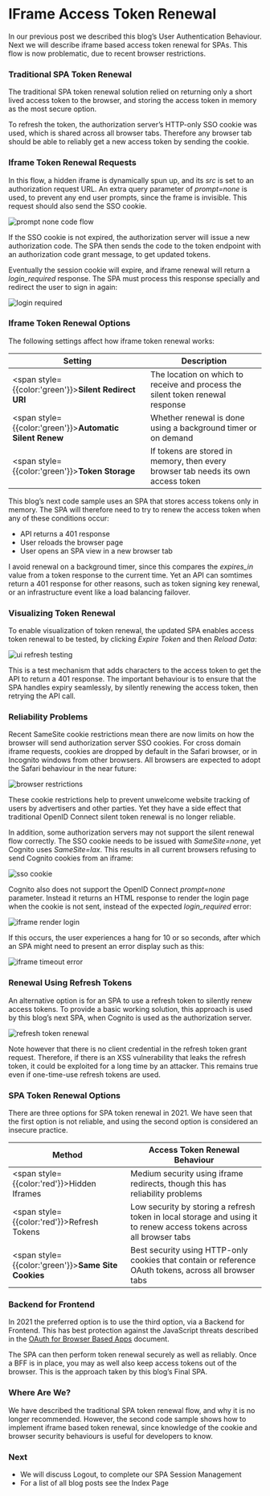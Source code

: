 # IFrame Access Token Renewal

In our previous post we described this blog’s <Link href='/posts/federated-logins'>User Authentication Behaviour</Link>. Next we will describe iframe based access token renewal  for SPAs. This flow is now problematic, due to recent browser restrictions.

### Traditional SPA Token Renewal

The traditional SPA token renewal solution relied on returning only a short lived access token to the browser, and storing the access token in memory as the most secure option.

To refresh the token, the authorization server’s HTTP-only SSO cookie was used, which is shared across all browser tabs. Therefore any browser tab should be able to reliably get a new access token by sending the cookie.

### Iframe Token Renewal Requests

In this flow, a hidden iframe is dynamically spun up, and its *src* is set to  an authorization request URL. An extra query parameter of *prompt=none* is used, to prevent any end user prompts, since the frame is invisible. This  request should also send the SSO cookie.

![prompt none code flow](/images/150/prompt-none-code-flow.jpg)

If the SSO cookie is not expired, the authorization server will issue a new authorization code. The SPA then sends the code to the token endpoint with an authorization code grant message, to get updated tokens.

Eventually the session cookie will expire, and iframe renewal will return a *login_required* response. The SPA must process this response specially and redirect the user to sign in again:

![login required](/images/150/login-required.jpg)

### Iframe Token Renewal Options

The following settings affect how iframe token renewal works:

| Setting | Description |
| ------- | ----------- |
| <span style={{color:'green'}}>**Silent Redirect URI**</span> | The location on which to receive and process the silent token renewal response |
| <span style={{color:'green'}}>**Automatic Silent Renew**</span> | Whether renewal is done using a background timer or on demand |
| <span style={{color:'green'}}>**Token Storage**</span> | If tokens are stored in memory, then every browser tab needs its own access token |

This blog’s next code sample uses an SPA that stores access tokens only in memory. The SPA will therefore need to try to renew the access token when any of these conditions occur:

- API returns a 401 response
- User reloads the browser page
- User opens an SPA view in a new browser tab

I avoid renewal on a background timer, since this compares the *expires_in* value from a token response to the current time. Yet an API can somtimes return a 401 response for other reasons, such as token signing key renewal, or an infrastructure event like a load balancing failover.

### Visualizing Token Renewal

To enable visualization of token renewal, the updated SPA enables access token renewal to be tested, by clicking *Expire Token* and then *Reload Data*:

![ui refresh testing](/images/150/ui-refresh-testing.jpg)

This is a test mechanism that adds characters to the access token to get the API to return a 401 response. The important behaviour is to ensure that the SPA handles expiry seamlessly, by silently renewing the access token, then retrying the API call.

### Reliability Problems

Recent SameSite cookie restrictions mean there are now limits on how the browser will send authorization server SSO cookies. For cross domain iframe requests, cookies are dropped by default in the Safari browser, or in Incognito windows from other browsers. All browsers are expected to adopt the Safari behaviour in the near future:

![browser restrictions](/images/150/browser-restrictions.jpg)

These cookie restrictions help to prevent unwelcome website tracking of users by advertisers and other parties. Yet they have a side effect that traditional OpenID Connect silent token renewal is no longer reliable.

In addition, some authorization servers may not support the silent renewal flow correctly. The SSO cookie needs to be issued with *SameSite=none*, yet Cognito uses *SameSite=lax*. This results in all current browsers refusing to send Cognito cookies from an iframe:

![sso cookie](/images/150/sso-cookie.jpg)

Cognito also does not support the OpenID Connect *prompt=none* parameter. Instead it returns an HTML response to render the login page when the cookie is not sent, instead of the expected *login_required* error:

![iframe render login](/images/150/iframe-render-login.jpg)

If this occurs, the user experiences a hang for 10 or so seconds, after which an SPA might need to present an error display such as this:

![iframe timeout error](/images/150/iframe-timeout-error.jpg)

### Renewal Using Refresh Tokens

An alternative option is for an SPA to use a refresh token to silently renew access tokens. To provide a basic working solution, this approach is used by this blog’s next SPA, when Cognito is used as the authorization server.

![refresh token renewal](/images/150/refresh-token-renewal.jpg)

Note however that there is no client credential in the refresh token grant request. Therefore, if there is an XSS vulnerability that leaks the refresh token, it could be exploited for a long time by an attacker. This remains true even if one-time-use refresh tokens are used.

### SPA Token Renewal Options

There are three options for SPA token renewal in 2021. We have seen that the first option is not reliable, and using the second option is considered an insecure practice.

| Method | Access Token Renewal Behaviour |
| ------ | ------------------------------ |
| <span style={{color:'red'}}>Hidden Iframes</span> | Medium security using iframe redirects, though this has reliability problems |
| <span style={{color:'red'}}>Refresh Tokens</span> | Low security by storing a refresh token in local storage and using it to renew access tokens across all browser tabs |
| <span style={{color:'green'}}>**Same Site Cookies**</span> | Best security using HTTP-only cookies that contain or reference OAuth tokens, across all browser tabs |

### Backend for Frontend

In 2021 the preferred option is to use the third option, via a Backend for Frontend. This has best protection against the JavaScript threats described in the [OAuth for Browser Based Apps](https://datatracker.ietf.org/doc/html/draft-ietf-oauth-browser-based-apps#name-the-threat-of-malicious-jav) document.

The SPA can then perform token renewal securely as well as reliably. Once a BFF is in place, you may as well also keep access tokens out of the browser. This is the approach taken by this blog’s <Link href='/posts/final-spa-overview'>Final SPA</Link>.

### Where Are We?
 
We have described the traditional SPA token renewal flow, and why it is no longer recommended. However, the second code sample shows how to implement iframe based token renewal, since knowledge of the cookie  and browser security behaviours is useful for developers to know.

### Next

- We will discuss <Link href='/posts/logout'>Logout</Link>, to complete our SPA Session Management
- For a list of all blog posts see the <Link href='/posts/index'>Index Page</Link>
